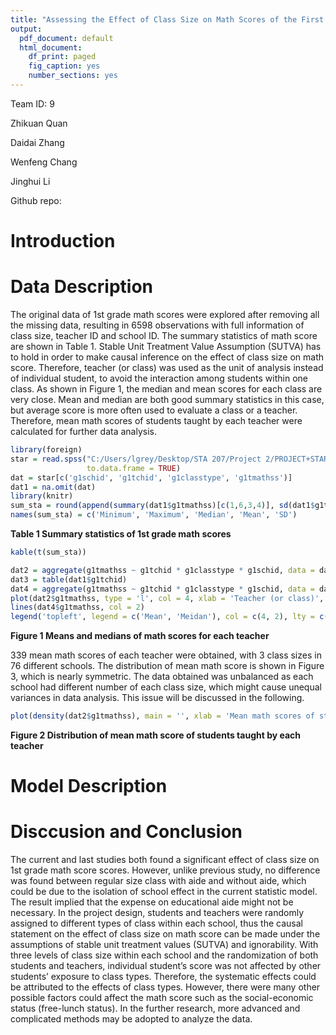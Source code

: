 ---
title: "Assessing the Effect of Class Size on Math Scores of the First Graders"
output:
  pdf_document: default
  html_document:
    df_print: paged
    fig_caption: yes
    number_sections: yes
---
Team ID: 9

Zhikuan Quan

Daidai Zhang

Wenfeng Chang

Jinghui Li

Github repo:

# Introduction

# Data Description
The original data of 1st grade math scores were explored after removing all the missing data, resulting in 6598 observations with full information of class size, teacher ID and school ID. The summary statistics of math score are shown in Table 1. Stable Unit Treatment Value Assumption (SUTVA) has to hold in order to make causal inference on the effect of class size on math score. Therefore, teacher (or class) was used as the unit of analysis instead of individual student, to avoid the interaction among students within one class. As shown in Figure 1, the median and mean scores for each class are very close. Mean and median are both good summary statistics in this case, but average score is more often used to evaluate a class or a teacher. Therefore, mean math scores of students taught by each teacher were calculated for further data analysis. 

```{r, echo=FALSE, include=FALSE}
library(foreign)
star = read.spss("C:/Users/lgrey/Desktop/STA 207/Project 2/PROJECT+STAR/STAR_Students.sav",
                 to.data.frame = TRUE)
dat = star[c('g1schid', 'g1tchid', 'g1classtype', 'g1tmathss')]
dat1 = na.omit(dat)
library(knitr)
sum_sta = round(append(summary(dat1$g1tmathss)[c(1,6,3,4)], sd(dat1$g1tmathss)), 2)
names(sum_sta) = c('Minimum', 'Maximum', 'Median', 'Mean', 'SD')
```

__Table 1 Summary statistics of 1st grade math scores__

```{r, echo=FALSE}
kable(t(sum_sta))
```


```{r, echo=FALSE}
dat2 = aggregate(g1tmathss ~ g1tchid * g1classtype * g1schid, data = dat1, mean)
dat3 = table(dat1$g1tchid)
dat4 = aggregate(g1tmathss ~ g1tchid * g1classtype * g1schid, data = dat1, median)
plot(dat2$g1tmathss, type = 'l', col = 4, xlab = 'Teacher (or class)', ylab = 'Math score')
lines(dat4$g1tmathss, col = 2)
legend('topleft', legend = c('Mean', 'Meidan'), col = c(4, 2), lty = c(1, 1))
```

__Figure 1 Means and medians of math scores for each teacher__

339 mean math scores of each teacher were obtained, with 3 class sizes in 76 different schools. The distribution of mean math score is shown in Figure 3, which is nearly symmetric. The data obtained was unbalanced as each school had different number of each class size, which might cause unequal variances in data analysis. This issue will be discussed in the following.


```{r, echo=FALSE}
plot(density(dat2$g1tmathss), main = '', xlab = 'Mean math scores of students taught by each teacher ')
```

__Figure 2 Distribution of mean math score of students taught by each teacher__

# Model Description

# Disccusion and Conclusion
The current and last studies both found a significant effect of class size on 1st grade math score scores. However, unlike previous study, no difference was found between regular size class with aide and without aide, which could be due to the isolation of school effect in the current statistic model. The result implied that the expense on educational aide might not be necessary.
In the project design, students and teachers were randomly assigned to different types of class within each school, thus the causal statement on the effect of class size on math score can be made under the assumptions of stable unit treatment values (SUTVA) and ignorability. With three levels of class size within each school and the randomization of both students and teachers, individual student’s score was not affected by other students’ exposure to class types. Therefore, the systematic effects could be attributed to the effects of class types. However, there were many other possible factors could affect the math score such as the social-economic status (free-lunch status). In the further research, more advanced and complicated methods may be adopted to analyze the data.


